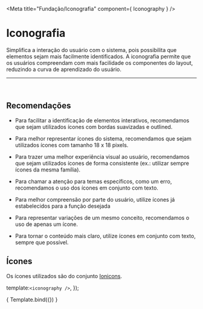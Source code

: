 
<Meta title="Fundação/Iconografia" component={ Iconography } />

# Iconografia

Simplifica a interação do usuário com o sistema, pois possibilita que elementos
sejam mais facilmente identificados. A iconografia permite que os usuários compreendam
com mais facilidade os componentes do layout, reduzindo a curva de aprendizado do usuário.

<hr />
<br />

## Recomendações

-  Para facilitar a identificação de elementos interativos, recomendamos que sejam utilizados ícones com bordas suavizadas e outlined.

-  Para melhor representar ícones do sistema, recomendamos que sejam utilizados ícones com tamanho 18 x 18 pixels.

-  Para trazer uma melhor experiência visual ao usuário, recomendamos que sejam utilizados ícones de forma consistente (ex.: utilizar sempre ícones da mesma família).

-  Para chamar a atenção para temas específicos, como um erro, recomendamos o uso dos ícones em conjunto com texto.

- Para melhor compreensão por parte do usuário, utilize ícones já estabelecidos para a função desejada

- Para representar variações de um mesmo conceito, recomendamos o uso de apenas um ícone.

- Para tornar o conteúdo mais claro, utilize ícones em conjunto com texto, sempre que possível.

## Ícones

Os ícones utilizados são do conjunto <a href="http://ionicons.com/">Ionicons</a>.
<br />

  template:`<iconography />`,
});

<Story name="Iconography">
    { Template.bind({}) }
</Story>